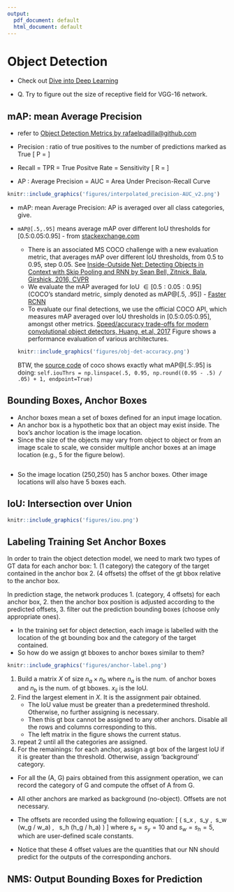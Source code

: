 ```yaml
---
output:
  pdf_document: default
  html_document: default
---
```


# Object Detection

- Check out [Dive into Deep Learning](http://d2l.ai/chapter_computer-vision/index.html)

- Q. Try to figure out the size of receptive field for VGG-16 network.


## mAP: mean Average Precision

- refer to  [Object Detection Metrics by rafaelpadilla@github.com](https://towardsdatascience.com/breaking-down-mean-average-precision-map-ae462f623a52)

* Precision : ratio of true positives to the number of predictions marked as True
\[
    P = \frac{TP}{TP + FP}
\]
* Recall = TPR = True Positve Rate = Sensitivity
\[
    R = \frac{TP}{TP+FN}
\]

* AP : Average Precision = AUC = Area Under Precison-Recall Curve
```r
knitr::include_graphics('figures/interpolated_precision-AUC_v2.png')
```

* mAP: mean Average Precision: AP is averaged over all class categories, give.

* `mAP@[.5,.95]` means average mAP over different IoU thresholds for [0.5:0.05:0.95] - from [stackexchange.com](https://datascience.stackexchange.com/questions/16797/what-does-the-notation-map-5-95-mean)
    - There is an associated MS COCO challenge with a new evaluation metric, that averages mAP over different IoU thresholds, from 0.5 to 0.95, step 0.05. See [Inside-Outside Net: Detecting Objects in Context with Skip Pooling and RNN by Sean Bell, Zitnick, Bala, Girshick, 2016, CVPR](https://www.cs.cornell.edu/~sbell/pdf/cvpr2016-ion-bell.pdf)
    - We evaluate the mAP averaged for IoU $\in [0.5:0.05:0.95]$ (COCO's standard metric, simply denoted as mAP@[.5, .95]) - [Faster RCNN ](https://arxiv.org/pdf/1506.01497.pdf)
    - To evaluate our final detections, we use the official COCO API, which measures mAP averaged over IoU thresholds in [0.5:0.05:0.95], amongst other metrics. [Speed/accuracy trade-offs for modern convolutional object detectors, Huang, et.al, 2017](https://arxiv.org/pdf/1611.10012.pdf) Figure shows a performance evaluation of various architectures.
```r
knitr::include_graphics('figures/obj-det-accuracy.png')
```
    BTW, the [source code](https://github.com/cocodataset/cocoapi/blob/master/PythonAPI/pycocotools/cocoeval.py#L501) of coco shows exactly what mAP@[.5:.95] is doing:
`self.iouThrs = np.linspace(.5, 0.95, np.round((0.95 - .5) / .05) + 1, endpoint=True)`


    
    
## Bounding Boxes, Anchor Boxes

- Anchor boxes mean a set of boxes defined for an input image location.
- An anchor box is a hypothetic box that an object may exist inside. The box's anchor location is the image location.
- Since the size of the objects may vary from object to object or from an image scale to scale, we consider multiple anchor boxes at an image location (e.g., 5 for the figure below).

```python
```
* So the image location (250,250) has 5 anchor boxes. Other image locations will also have 5 boxes each.

## IoU: Intersection over Union
```r
knitr::include_graphics('figures/iou.png')
```


## Labeling Training Set Anchor Boxes

In order to train the object detection model, we need to mark two types of GT data for each anchor box:
1. (1 category) the category of the target contained in the anchor box
2. (4 offsets) the offset of the gt bbox relative to the anchor box.

In prediction stage, the network produces
1. (category, 4 offsets) for each anchor box,
2. then the anchor box position is adjusted according to the predicted offsets,
3. filter out the prediction bounding boxes (choose only appropriate ones).

- In the training set for object detection, each image is labelled with the location of the gt bounding box and the category of the target contained.
- So how do we assign gt bboxes to anchor boxes similar to them?

```r
knitr::include_graphics('figures/anchor-label.png')
```

1. Build a matrix $X$ of size $n_a \times n_b$ where $n_a$ is the num. of anchor boxes and $n_b$ is the num. of gt bboxes. $x_{ij}$ is the IoU.
2. Find the largest element in $X$. It is the assignment pair obtained.
    - The IoU value must be greater than a predetermined threshold. Otherwise, no further assigning is necessary.
    - Then this gt box cannot be assigned to any other anchors. Disable all the rows and columns corresponding to this.
    - The left matrix in the figure shows the current status.
3. repeat 2 until all the categories are assigned.
4. For the remainings: for each anchor, assign a gt box of the largest IoU if it is greater than the threshold. Otherwise, assign 'background' category.

* For all the (A, G) pairs obtained from this assignment operation, we can record the category of G and compute the offset of A from G.
* All other anchors are marked as background (no-object). Offsets are not necessary.
* The offsets are recorded using the following equation:
\[
    \bigg(
        s_x \frac{x_g - x_a}{w_a},\ 
        s_y \frac{y_g - y_a}{h_a},\ 
        s_w \log (w_g / w_a) , \ 
        s_h \log (h_g / h_a)
    \bigg)
\]
where $s_x = s_y = 10$ and $s_w = s_h = 5$, which are user-defined scale constants.

* Notice that these 4 offset values are the quantities that our NN should predict for the outputs of the corresponding anchors.


## NMS: Output Bounding Boxes for Prediction
